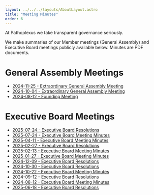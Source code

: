 ```yaml
---
layout: ../../../layouts/AboutLayout.astro
title: "Meeting Minutes"
order: 6
---
```


At Pathoplexus we take transparent governance seriously. 

We make summaries of our Member meetings (General Assembly) and Executive Board meetings publicly available below. Minutes are PDF documents.

# General Assembly Meetings

- [2024-11-25 - Extraordinary General Assembly Meeting](/about/governance/minutes/2024-11-25_PathoplexusGAmeeting.pdf)
- [2024-10-04 - Extraordinary General Assembly Meeting](/about/governance/minutes/2024-10-04_PathoplexusGAmeeting.pdf)
- [2024-08-12 - Founding Meeting](/about/governance/minutes/2024-08-12_PathoplexusGAmeeting.pdf)


# Executive Board Meetings

- [2025-07-24 - Executive Board Resolutions](/about/governance/minutes/2025-07-24_EB_Resolutions.pdf)
- [2025-07-24 - Executive Board Meeting Minutes](/about/governance/minutes/2025-07-24_PathoplexusEBmeeting_summary.pdf)
- [2025-04-11 - Executive Board Meeting Minutes](/about/governance/minutes/2025-04-11_PathoplexusEBmeeting_summary.pdf)
- [2025-02-27 - Executive Board Resolutions](/about/governance/minutes/2025-02-27_EB_Resolutions.pdf)
- [2025-02-13 - Executive Board Meeting Minutes](/about/governance/minutes/2025-02-13_PathoplexusEBmeeting_summary.pdf)
- [2025-01-27 - Executive Board Meeting Minutes](/about/governance/minutes/2025-01-27_PathoplexusEBmeeting_summary.pdf)
- [2024-12-09 - Executive Board Resolutions](/about/governance/minutes/2024-12-09_EB_Resolutions.pdf)
- [2024-10-30 - Executive Board Resolutions](/about/governance/minutes/2024-10-30_EB_Resolutions.pdf)
- [2024-10-22 - Executive Board Meeting Minutes](/about/governance/minutes/2024-10-22_PathoplexusEBmeeting_summary.pdf)
- [2024-09-12 - Executive Board Resolutions](/about/governance/minutes/2024-09-12_EB_Resolutions.pdf)
- [2024-08-12 - Executive Board Meeting Minutes](/about/governance/minutes/2024-08-12_PathoplexusEBmeeting.pdf)
- [2025-06-18 - Executive Board Resolutions](/about/governance/minutes/2025-06-18_EB_Resolutions.pdf)
